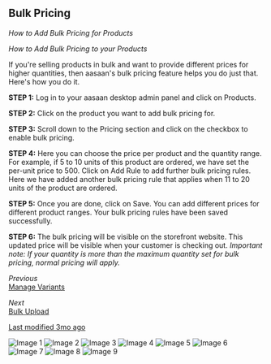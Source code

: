 ## Bulk Pricing

*How to Add Bulk Pricing for Products*

*How to Add Bulk Pricing to your Products*

If you're selling products in bulk and want to provide different prices for higher quantities, then aasaan's bulk pricing feature helps you do just that. Here's how you do it.

**STEP 1:**
Log in to your aasaan desktop admin panel and click on Products.

**STEP 2:**
Click on the product you want to add bulk pricing for.

**STEP 3:**
Scroll down to the Pricing section and click on the checkbox to enable bulk pricing.

**STEP 4:**
Here you can choose the price per product and the quantity range. For example, if 5 to 10 units of this product are ordered, we have set the per-unit price to 500.
Click on Add Rule to add further bulk pricing rules.
Here we have added another bulk pricing rule that applies when 11 to 20 units of the product are ordered.

**STEP 5:**
Once you are done, click on Save. You can add different prices for different product ranges.
Your bulk pricing rules have been saved successfully.

**STEP 6:**
The bulk pricing will be visible on the storefront website.
This updated price will be visible when your customer is checking out.
*Important note: If your quantity is more than the maximum quantity set for bulk pricing, normal pricing will apply.*

*Previous*  
[Manage Variants](#)

*Next*  
[Bulk Upload](#)

[Last modified 3mo ago](#)

![Image 1](https://cdn.aasaan.app/docs/bulk/bulk_1.png)
![Image 2](https://cdn.aasaan.app/docs/bulk/bulk_2.png)
![Image 3](https://cdn.aasaan.app/docs/bulk/bulk_3.png)
![Image 4](https://cdn.aasaan.app/docs/bulk/bulk_4.png)
![Image 5](https://cdn.aasaan.app/docs/bulk/bulk_5.png)
![Image 6](https://cdn.aasaan.app/docs/bulk/bulk_6.png)
![Image 7](https://cdn.aasaan.app/docs/bulk/bulk_7.png)
![Image 8](https://cdn.aasaan.app/docs/bulk/bulk_8.png)
![Image 9](https://cdn.aasaan.app/docs/bulk/bulk_9.png)
